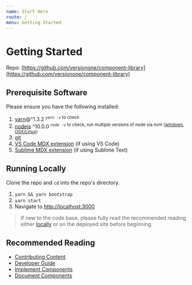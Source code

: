 ```yaml
---
name: Start Here
route: /
menu: Getting Started
---
```


# Getting Started

Repo: [https://github.com/versionone/component-library](https://github.com/versionone/component-library)

## Prerequisite Software

Please ensure you have the following installed:

1. [yarn](https://yarnpkg.com/en/)@^1.3.2 <sup>`yarn -v` to check</sup>
2. [nodejs](https://nodejs.org/en/) ^10.0.0 <sup>`node -v` to check, run multiple versions of node via nvm ([windows](https://github.com/coreybutler/nvm-windows), [OSX/Linux](https://github.com/creationix/nvm))</sup>
3. [git](https://git-scm.com/)
4. [VS Code MDX extension](https://marketplace.visualstudio.com/items?itemName=silvenon.mdx) (if using VS Code)
5. [Sublime MDX extension](https://github.com/jonsuh/mdx-sublime) (if using Sublime Text)

## Running Locally

Clone the repo and `cd` into the repo's directory.

1. `yarn && yarn bootstrap`
2. `yarn start`
3. Navigate to [http://localhost:3000](http://localhost:3000)

> If new to the code base, please fully read the recommended reading either [locally](http://localhost:3000) or on the deployed site before beginning.

## Recommended Reading

- [Contributing Content](getting-started/contributing-content)
- [Developer Guide](getting-started/developer-guide)
- [Implement Components](getting-started/implement-components)
- [Document Components](getting-started/document-components)

